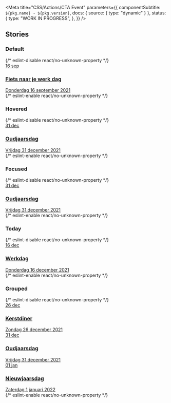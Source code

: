 

<Meta
  title="CSS/Actions/CTA Event"
  parameters={{
    componentSubtitle: `${pkg.name} - ${pkg.version}`,
    docs: { source: { type: "dynamic" } },
    status: {
      type: "WORK IN PROGRESS",
    },
  }}
/>

<Description markdown={readme} />

## Stories

### Default

<Canvas>
  {/* eslint-disable react/no-unknown-property */}
  <Story name="Default">
    <a class="denhaag-cta-event" href="#event-url">
      <div class="denhaag-cta-event__date" aria-hidden="true">
        <span class="denhaag-cta-event__day">16</span>
        <span class="denhaag-cta-event__month">sep</span>
      </div>
      <div class="denhaag-cta-event__excerpt">
        <h3 class="denhaag-cta-event__title">Fiets naar je werk dag</h3>
        <time datetime="2021-09-16">Donderdag 16 september 2021</time>
      </div>
    </a>
  </Story>
  {/* eslint-enable react/no-unknown-property */}
</Canvas>

### Hovered

<Canvas>
  {/* eslint-disable react/no-unknown-property */}
  <Story name="Hovered">
    <a class="denhaag-cta-event denhaag-cta-event--hover" href="#event-url">
      <div class="denhaag-cta-event__date" aria-hidden="true">
        <span class="denhaag-cta-event__day">31</span>
        <span class="denhaag-cta-event__month">dec</span>
      </div>
      <div class="denhaag-cta-event__excerpt">
        <h3 class="denhaag-cta-event__title">Oudjaarsdag</h3>
        <time datetime="2021-12-31">Vrijdag 31 december 2021</time>
      </div>
    </a>
  </Story>
  {/* eslint-enable react/no-unknown-property */}
</Canvas>

### Focused

<Canvas>
  {/* eslint-disable react/no-unknown-property */}
  <Story name="Focused">
    <a class="denhaag-cta-event denhaag-cta-event--focus" href="#event-url">
      <div class="denhaag-cta-event__date" aria-hidden="true">
        <span class="denhaag-cta-event__day">31</span>
        <span class="denhaag-cta-event__month">dec</span>
      </div>
      <div class="denhaag-cta-event__excerpt">
        <h3 class="denhaag-cta-event__title">Oudjaarsdag</h3>
        <time datetime="2021-12-31">Vrijdag 31 december 2021</time>
      </div>
    </a>
  </Story>
  {/* eslint-enable react/no-unknown-property */}
</Canvas>

### Today

<Canvas>
  {/* eslint-disable react/no-unknown-property */}
  <Story name="Today">
    <a class="denhaag-cta-event" href="#event-url" aria-current="date">
      <div class="denhaag-cta-event__date" aria-hidden="true">
        <span class="denhaag-cta-event__day">16</span>
        <span class="denhaag-cta-event__month">dec</span>
      </div>
      <div class="denhaag-cta-event__excerpt">
        <h3 class="denhaag-cta-event__title">Werkdag</h3>
        <time datetime="2021-12-16">Donderdag 16 december 2021</time>
      </div>
    </a>
  </Story>
  {/* eslint-enable react/no-unknown-property */}
</Canvas>

### Grouped

<Canvas>
  {/* eslint-disable react/no-unknown-property */}
  <Story name="Grouped">
    <a class="denhaag-cta-event" href="#event-url">
      <div class="denhaag-cta-event__date" aria-hidden="true">
        <span class="denhaag-cta-event__day">26</span>
        <span class="denhaag-cta-event__month">dec</span>
      </div>
      <div class="denhaag-cta-event__excerpt">
        <h3 class="denhaag-cta-event__title">Kerstdiner</h3>
        <time datetime="2021-12-26">Zondag 26 december 2021</time>
      </div>
    </a>
    <a class="denhaag-cta-event" href="#event-url">
      <div class="denhaag-cta-event__date" aria-hidden="true">
        <span class="denhaag-cta-event__day">31</span>
        <span class="denhaag-cta-event__month">dec</span>
      </div>
      <div class="denhaag-cta-event__excerpt">
        <h3 class="denhaag-cta-event__title">Oudjaarsdag</h3>
        <time datetime="2021-12-31">Vrijdag 31 december 2021</time>
      </div>
    </a>
    <a class="denhaag-cta-event" href="#event-url">
      <div class="denhaag-cta-event__date" aria-hidden="true">
        <span class="denhaag-cta-event__day">01</span>
        <span class="denhaag-cta-event__month">jan</span>
      </div>
      <div class="denhaag-cta-event__excerpt">
        <h3 class="denhaag-cta-event__title">Nieuwjaarsdag</h3>
        <time datetime="2021-01-01">Zaterdag 1 januari 2022</time>
      </div>
    </a>
  </Story>
  {/* eslint-enable react/no-unknown-property */}
</Canvas>
